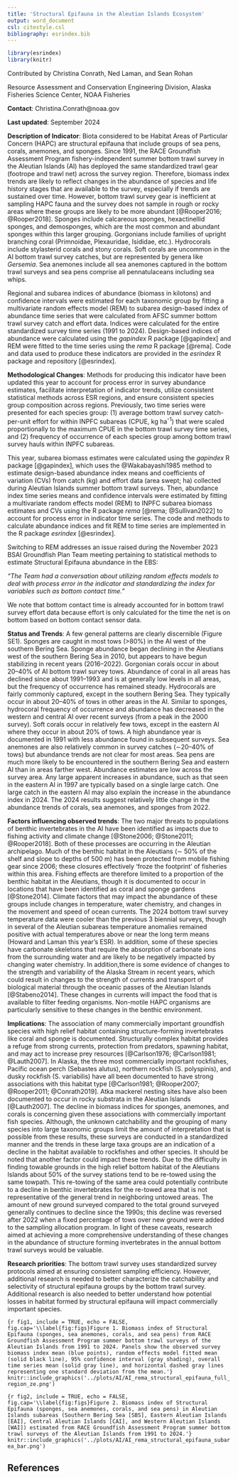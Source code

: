 ```yaml
---
title: 'Structural Epifauna in the Aleutian Islands Ecosystem'
output: word_document
csl: citestyle.csl
bibliography: esrindex.bib
---
```


```r
library(esrindex)
library(knitr)
```

Contributed by Christina Conrath, Ned Laman, and Sean Rohan

Resource Assessment and Conservation Engineering Division, Alaska Fisheries Science Center, NOAA Fisheries 

**Contact**: Christina.Conrath@noaa.gov

**Last updated**: September 2024

**Description of Indicator**: Biota considered to be Habitat Areas of Particular Concern (HAPC) are structural epifauna that include groups of sea pens, corals, anemones, and sponges. Since 1991, the RACE Groundfish Assessment Program fishery-independent summer bottom trawl survey in the Aleutian Islands (AI) has deployed the same standardized trawl gear (footrope and trawl net) across the survey region. Therefore, biomass index trends are likely to reflect changes in the abundance of species and life history stages that are available to the survey, especially if trends are sustained over time. However, bottom trawl survey gear is inefficient at sampling HAPC fauna and the survey does not sample in rough or rocky areas where these groups are likely to be more abundant [@Rooper2016; @Rooper2018]. Sponges include calcareous sponges, hexactinellid sponges, and demosponges, which are the most common and abundant sponges within this larger grouping. Gorgonians include families of upright branching coral (Primnoidae, Plexauridae, Isididae, etc.). Hydrocorals include stylasterid corals and stony corals. Soft corals are uncommon in the AI bottom trawl survey catches, but are represented by genera like _Gersemia_. Sea anemones include all sea anemones captured in the bottom trawl surveys and sea pens comprise all pennatulaceans including sea whips.

Regional and subarea indices of abundance (biomass in kilotons) and confidence intervals were estimated for each taxonomic group by fitting a multivariate random effects model (REM) to subarea design-based index of abundance time series that were calculated from AFSC summer bottom trawl survey catch and effort data. Indices were calculated for the entire standardized survey time series (1991 to 2024). Design-based indices of abundance were calculated using the _gapindex_ R package [@gapindex] and REM were fitted to the time series using the _rema_ R package [@rema]. Code and data used to produce these indicators are provided in the _esrindex_ R package and repository [@esrindex].

**Methodological Changes**: 
Methods for producing this indicator have been updated this year to account for process error in survey abundance estimates, facilitate interpretation of indicator trends, utilize consistent statistical methods across ESR regions, and ensure consistent species group composition across regions. Previously, two time series were presented for each species group: (1) average bottom trawl survey catch-per-unit effort for within INPFC subareas (CPUE, kg ha^-1^) that were scaled proportionally to the maximum CPUE in the bottom trawl survey time series, and (2) frequency of occurrence of each species group among bottom trawl survey hauls within INPFC subareas.

This year, subarea biomass estimates were calculated using the _gapindex_ R package [@gapindex], which uses the @Wakabayashi1985 method to estimate design-based abundance index means and coefficients of variation (CVs) from catch (kg) and effort data (area swept; ha) collected during Aleutian Islands summer bottom trawl surveys. Then, abundance index time series means and confidence intervals were estimated by fitting a multivariate random effects model (REM) to INPFC subarea biomass estimates and CVs using the R package _rema_ [@rema; @Sullivan2022] to account for process error in indicator time series. The code and methods to calculate abundance indices and fit REM to time series are implemented in the R package _esrindex_ [@esrindex].

Switching to REM addresses an issue raised during the November 2023 BSAI Groundfish Plan Team meeting pertaining to statistical methods to estimate Structural Epifauna abundance in the EBS:

_“The Team had a conversation about utilizing random effects models to deal with process error in the indicator and standardizing the index for variables such as bottom contact time.”_

We note that bottom contact time is already accounted for in bottom trawl survey effort data because effort is only calculated for the time the net is on bottom based on bottom contact sensor data.



**Status and Trends**: A few general patterns are clearly discernible (Figure SE1). Sponges are caught in most tows (>80%) in the AI west of the southern Bering Sea. Sponge abundance began declining in the Aleutians west of the southern Bering Sea in 2010, but appears to have begun stabilizing in recent years (2016–2022). Gorgonian corals occur in about 20–40% of AI bottom trawl survey tows. Abundance of coral in all areas has declined since about 1991–1993 and is at generally low levels in all areas, but the frequency of occurrence has remained steady. Hydrocorals are fairly commonly captured, except in the southern Bering Sea. They typically occur in about 20–40% of tows in other areas in the AI. Similar to sponges, hydrocoral frequency of occurrence and abundance has decreased in the western and central AI over recent surveys (from a peak in the 2000 survey). Soft corals occur in relatively few tows, except in the eastern AI where they occur in about 20% of tows. A high abundance year is documented in 1991 with less abundance found in subsequent surveys. Sea anemones are also relatively common in survey catches (∼20–40% of tows) but abundance trends are not clear for most areas. Sea pens are much more likely to be encountered in the southern Bering Sea and eastern AI than in areas farther west. Abundance estimates are low across the survey area. Any large apparent increases in abundance, such as that seen in the eastern AI in 1997 are typically based on a single large catch. One large catch in the eastern AI may also explain the increase in the abundance index in 2024. The 2024 results suggest relatively little change in the abundance trends of corals, sea anemones, and sponges from 2022.

**Factors influencing observed trends**: The two major threats to populations of benthic invertebrates in the AI have been identified as impacts due to fishing activity and climate change [@Stone2006; @Stone2011; @Rooper2018]. Both of these processes are occurring in the Aleutian archipelago. Much of the benthic habitat in the Aleutians (∼ 50% of the shelf and slope to depths of 500 m) has been protected from mobile fishing gear since 2006; these closures effectively ‘froze the footprint’ of fisheries within this area. Fishing effects are therefore limited to a proportion of the benthic habitat in the Aleutians, though it is documented to occur in locations that have been identified as coral and sponge gardens [@Stone2014]. Climate factors that may impact the abundance of these groups include changes in temperature, water chemistry, and changes in the movement and speed of ocean currents. The 2024 bottom trawl survey temperature data were cooler than the previous 3 biennial surveys, though in several of the Aleutian subareas temperature anomalies remained positive with actual temperatures above or near the long term means (Howard and Laman this year’s ESR). In addition, some of these species have carbonate skeletons that require the absorption of carbonate ions from the surrounding water and are likely to be negatively impacted by changing water chemistry.  In addition,there is some evidence of changes to the strength and variability of the Alaska Stream in recent years, which could result in changes to the strength of currents and transport of biological material through the oceanic passes of the Aleutian Islands [@Stabeno2014]. These changes in currents will impact the food that is available to filter feeding organisms. Non-motile HAPC organisms are particularly sensitive to these changes in the benthic environment.

**Implications**: The association of many commercially important groundfish species with high relief habitat containing structure-forming invertebrates like coral and sponge is documented. Structurally complex habitat provides a refuge from strong currents, protection from predators, spawning habitat, and may act to increase prey resources [@Carlson1976; @Carlson1981; @Lauth2007]. In Alaska, the three most commercially important rockfishes, Pacific ocean perch (Sebastes alutus), northern rockfish (S. polyspinis), and dusky rockfish (S. variabilis) have all been documented to have strong associations with this habitat type [@Carlson1981; @Rooper2007; @Rooper2011; @Conrath2019]. Atka mackerel nesting sites have also been documented to occur in rocky substrata in the Aleutian Islands [@Lauth2007]. The decline in biomass indices for sponges, anemones, and corals is concerning given these associations with commercially important fish species. Although, the unknown catchability and the grouping of many species into large taxonomic groups limit the amount of interpretation that is possible from these results, these surveys are conducted in a standardized manner and the trends in these large taxa groups are an indication of a decline in the habitat available to rockfishes and other species. It should be noted that another factor could  impact these trends. Due to the difficulty in finding towable grounds in the high relief bottom habitat of the Aleutians Islands about 50% of the survey stations tend to be re-towed using the same towpath.  This re-towing of the same area  could potentially contribute to a decline in benthic invertebrates for the re-towed area that is not representative of the general trend in neighboring untowed areas. The amount of new ground surveyed compared to the total ground surveyed generally continues to decline since the 1990s; this decline was reversed after 2022 when a fixed percentage of tows over new ground were added to the sampling allocation program. In light of these caveats, research aimed at achieving a more comprehensive understanding of these changes in the abundance of structure forming invertebrates in the annual bottom trawl surveys would be valuable.

**Research priorities**: The bottom trawl survey uses standardized survey protocols aimed at ensuring consistent sampling efficiency. However, additional research is needed to better characterize the catchability and selectivity of structural epifauna groups by the bottom trawl survey. Additional research is also needed to better understand how potential losses in habitat formed by structural epifauna will impact commercially important species.



```{r fig1, include = TRUE, echo = FALSE, fig.cap='\\label{fig:figs}Figure 1. Biomass index of Structural Epifauna (sponges, sea anemones, corals, and sea pens) from RACE Groundfish Assessment Program summer bottom trawl surveys of the Aleutian Islands from 1991 to 2024. Panels show the observed survey biomass index mean (blue points), random effects model fitted mean (solid black line), 95% confidence interval (gray shading), overall time series mean (solid gray line), and horizontal dashed gray lines representing one standard deviation from the mean.'}
knitr::include_graphics('../plots/AI/AI_rema_structural_epifauna_full_region_ze.png')
```





```{r fig2, include = TRUE, echo = FALSE, fig.cap='\\label{fig:figs}Figure 2. Biomass index of Structural Epifauna (sponges, sea anemones, corals, and sea pens) in Aleutian Islands subareas (Southern Bering Sea [SBS], Eastern Aleutian Islands [EAI], Central Aleutian Islands [CAI], and Western Aleutian Islands [WAI]) estimated from RACE Groundfish Assessment Program summer bottom trawl surveys of the Aleutian Islands from 1991 to 2024.'}
knitr::include_graphics('../plots/AI/AI_rema_structural_epifauna_subarea_bar.png')
```



## References
